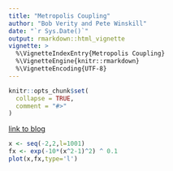 ```yaml
---
title: "Metropolis Coupling"
author: "Bob Verity and Pete Winskill"
date: "`r Sys.Date()`"
output: rmarkdown::html_vignette
vignette: >
  %\VignetteIndexEntry{Metropolis Coupling}
  %\VignetteEngine{knitr::rmarkdown}
  %\VignetteEncoding{UTF-8}
---
```


```r
knitr::opts_chunk$set(
  collapse = TRUE,
  comment = "#>"
)
```

[link to blog](https://darrenjw.wordpress.com/2013/09/29/parallel-tempering-and-metropolis-coupled-mcmc/)

```r
x <- seq(-2,2,l=1001)
fx <- exp(-10*(x^2-1)^2) ^ 0.1
plot(x,fx,type='l')
```
